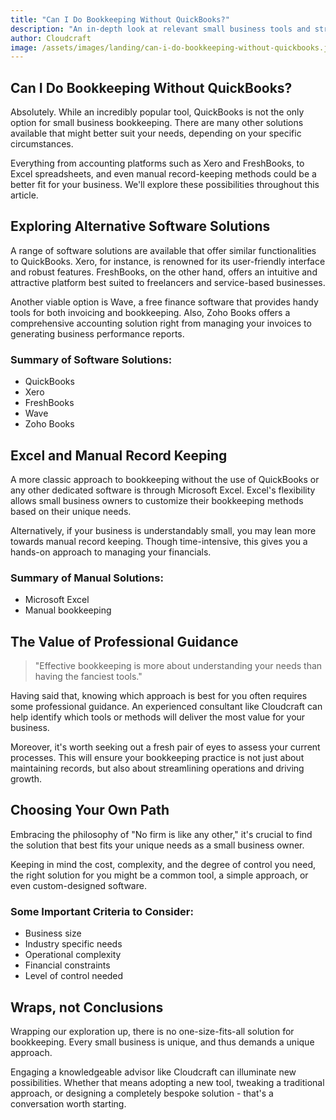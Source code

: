 ```yaml
---
title: "Can I Do Bookkeeping Without QuickBooks?"
description: "An in-depth look at relevant small business tools and strategies for effective bookkeeping without QuickBooks."
author: Cloudcraft
image: /assets/images/landing/can-i-do-bookkeeping-without-quickbooks.jpg
---
```


## Can I Do Bookkeeping Without QuickBooks?

Absolutely. While an incredibly popular tool, QuickBooks is not the only option for small business bookkeeping. There are many other solutions available that might better suit your needs, depending on your specific circumstances.

Everything from accounting platforms such as Xero and FreshBooks, to Excel spreadsheets, and even manual record-keeping methods could be a better fit for your business. We'll explore these possibilities throughout this article.

<ServicesBlurb />

## Exploring Alternative Software Solutions

A range of software solutions are available that offer similar functionalities to QuickBooks. Xero, for instance, is renowned for its user-friendly interface and robust features. FreshBooks, on the other hand, offers an intuitive and attractive platform best suited to freelancers and service-based businesses.

Another viable option is Wave, a free finance software that provides handy tools for both invoicing and bookkeeping. Also, Zoho Books offers a comprehensive accounting solution right from managing your invoices to generating business performance reports.

### Summary of Software Solutions:

   * QuickBooks
   * Xero
   * FreshBooks
   * Wave
   * Zoho Books

## Excel and Manual Record Keeping 

A more classic approach to bookkeeping without the use of QuickBooks or any other dedicated software is through Microsoft Excel. Excel's flexibility allows small business owners to customize their bookkeeping methods based on their unique needs.

Alternatively, if your business is understandably small, you may lean more towards manual record keeping. Though time-intensive, this gives you a hands-on approach to managing your financials.

### Summary of Manual Solutions:

   * Microsoft Excel
   * Manual bookkeeping

<GetStartedBlurb />

## The Value of Professional Guidance

<blockquote>
"Effective bookkeeping is more about understanding your needs than having the fanciest tools."
</blockquote>

Having said that, knowing which approach is best for you often requires some professional guidance. An experienced consultant like Cloudcraft can help identify which tools or methods will deliver the most value for your business.

Moreover, it's worth seeking out a fresh pair of eyes to assess your current processes. This will ensure your bookkeeping practice is not just about maintaining records, but also about streamlining operations and driving growth.

## Choosing Your Own Path 

Embracing the philosophy of "No firm is like any other," it's crucial to find the solution that best fits your unique needs as a small business owner.

Keeping in mind the cost, complexity, and the degree of control you need, the right solution for you might be a common tool, a simple approach, or even custom-designed software.

### Some Important Criteria to Consider:

   * Business size
   * Industry specific needs
   * Operational complexity
   * Financial constraints
   * Level of control needed

## Wraps, not Conclusions

Wrapping our exploration up, there is no one-size-fits-all solution for bookkeeping. Every small business is unique, and thus demands a unique approach. 

Engaging a knowledgeable advisor like Cloudcraft can illuminate new possibilities. Whether that means adopting a new tool, tweaking a traditional approach, or designing a completely bespoke solution - that's a conversation worth starting.
